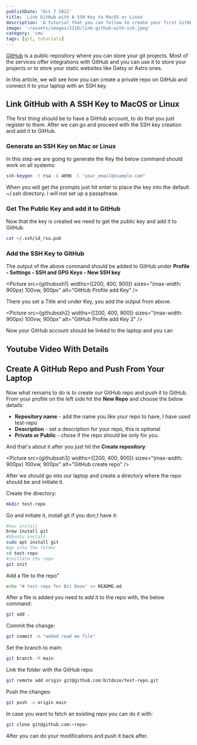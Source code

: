 ```yaml
---
publishDate: 'Oct 7 2022'
title: 'Link GitHub with A SSH Key to MacOS or Linux'
description: 'A tutorial that you can follow to create your first GitHub repo and link it via SSH to your laptop.'
image: '~/assets/images/2210/link-github-with-ssh.jpeg'
category: 'cms'
tags: [git, tutorials]
---
```



[GitHub](https://github.com/) is a public repository where you can store your git projects. Most of the services offer integrations with GitHub and you can use it to store your projects or to store your static websites like Gatsy or Astro ones.

In this article, we will see how you can create a private repo on GitHub and connect it to your laptop with an SSH key.

## Link GitHub with A SSH Key to MacOS or Linux

The first thing should be to have a GitHub account, to do that you just register to them. After we can go and proceed with the SSH key creation and add it to GitHub.

### Generate an SSH Key on Mac or Linux

In this step we are going to generate the Key the below command should work on all systems:

```bash
ssh-keygen -t rsa -b 4096 -C "your_email@example.com"
```

When you will get the prompts just hit enter to place the key into the default ~/.ssh directory. I will not set up a passphrase.

### Get The Public Key and add it to GitHub

Now that the key is created we need to get the public key and add it to GitHub.

```bash
cat ~/.ssh/id_rsa.pub
```

### Add the SSH Key to GitHub

The output of the above command should be added to GitHub under **Profile - Settings - SSH and GPG Keys - New SSH key**

<Picture
	src={githubssh1}
	widths={[200, 400, 900]}
	sizes="(max-width: 900px) 100vw, 900px"
	alt="GitHub Profile add Key"
/>

There you set a Title and under Key, you add the output from above.

<Picture
	src={githubssh2}
	widths={[200, 400, 900]}
	sizes="(max-width: 900px) 100vw, 900px"
	alt="GitHub Profile add Key 2"
/>

Now your GitHub account should be linked to the laptop and you can

## Youtube Video With Details

<YouTube id="https://youtu.be/4Y3Mi49-TrA" />

## Create A GitHub Repo and Push From Your Laptop

Now what remains to do is to create our GitHub repo and push it to GitHub. From your profile on the left side hit the **New Repo** and choose the below details:

- **Repository name** - add the name you like your repo to have, I have used test-repo
- **Description** - set a description for your repo, this is optional
- **Private or Public** - chose if the repo should be only for you.

And that's about it after you just hit the **Create repository**

<Picture src={githubssh3} widths={[200, 400, 900]} sizes="(max-width: 900px) 100vw, 900px" alt="GitHub create repo" />

After we should go into our laptop and create a directory where the repo should be and initiate it.

Create the directory:

```bash
mkdir test-repo
```

Go and initiate it, install git if you don,t have it:

```bash
#mac install
brew install git
#Ubuntu install
sudo apt install git
#go into the folder
cd test-repo
#initiate the repo
git init
```

Add a file to the repo"

```bash
echo "# test-repo for Bit Doze" >> README.md
```

After a file is added you need to add it to the repo with, the below command:

```bash
git add .
```

Commit the change:

```bash
git commit -m "added read me file"
```

Set the branch to main:

```bash
git branch -M main
```

Link the folder with the GitHub repo:

```bash
git remote add origin git@github.com:bitdoze/test-repo.git
```

Push the changes:

```bash
git push -u origin main
```

In case you want to fetch an existing repo you can do it with:

```bash
git clone git@github.com:<repo>
```

After you can do your modifications and push it back after.
